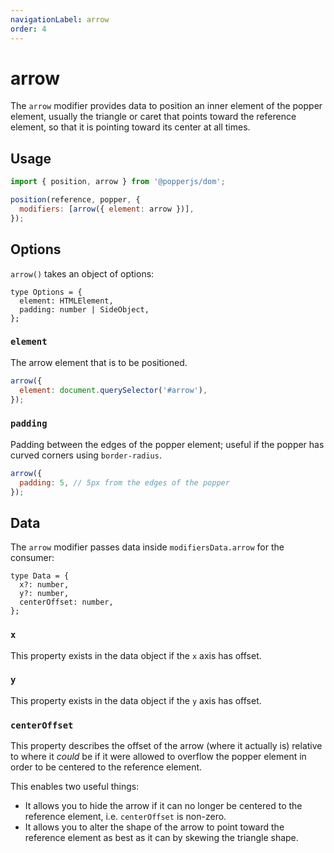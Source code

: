 ```yaml
---
navigationLabel: arrow
order: 4
---
```



# arrow

The `arrow` modifier provides data to position an inner element of the popper
element, usually the triangle or caret that points toward the reference element,
so that it is pointing toward its center at all times.

<Arrow />

## Usage

```js
import { position, arrow } from '@popperjs/dom';

position(reference, popper, {
  modifiers: [arrow({ element: arrow })],
});
```

## Options

`arrow()` takes an object of options:

```flow
type Options = {
  element: HTMLElement,
  padding: number | SideObject,
};
```

### `element`

The arrow element that is to be positioned.

```js
arrow({
  element: document.querySelector('#arrow'),
});
```

### `padding`

Padding between the edges of the popper element; useful if the popper has curved
corners using `border-radius`.

```js
arrow({
  padding: 5, // 5px from the edges of the popper
});
```

## Data

The `arrow` modifier passes data inside `modifiersData.arrow` for the consumer:

```flow
type Data = {
  x?: number,
  y?: number,
  centerOffset: number,
};
```

### `x`

This property exists in the data object if the `x` axis has offset.

### `y`

This property exists in the data object if the `y` axis has offset.

### `centerOffset`

This property describes the offset of the arrow (where it actually is) relative
to where it _could_ be if it were allowed to overflow the popper element in
order to be centered to the reference element.

This enables two useful things:

- It allows you to hide the arrow if it can no longer be centered to the
  reference element, i.e. `centerOffset` is non-zero.
- It allows you to alter the shape of the arrow to point toward the reference
  element as best as it can by skewing the triangle shape.
